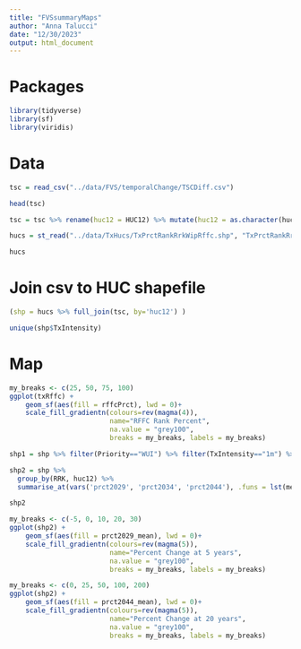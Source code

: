 ```yaml
---
title: "FVSsummaryMaps"
author: "Anna Talucci"
date: "12/30/2023"
output: html_document
---
```


# Packages
```r
library(tidyverse)
library(sf)
library(viridis)
```


# Data
```r
tsc = read_csv("../data/FVS/temporalChange/TSCDiff.csv")
```

```r
head(tsc)
```
```r
tsc = tsc %>% rename(huc12 = HUC12) %>% mutate(huc12 = as.character(huc12))
```

```r
hucs = st_read("../data/TxHucs/TxPrctRankRrkWipRffc.shp", "TxPrctRankRrkWipRffc")
```
```r
hucs
```
# Join csv to HUC shapefile
```r
(shp = hucs %>% full_join(tsc, by='huc12') )
```

```r
unique(shp$TxIntensity)
```

# Map

```r
my_breaks <- c(25, 50, 75, 100)
ggplot(txRffc) +
    geom_sf(aes(fill = rffcPrct), lwd = 0)+
    scale_fill_gradientn(colours=rev(magma(4)),
                         name="RFFC Rank Percent",
                         na.value = "grey100", 
                         breaks = my_breaks, labels = my_breaks)
```

```r
shp1 = shp %>% filter(Priority=="WUI") %>% filter(TxIntensity=="1m") %>%filter(TxType=='trt1')

```
```r
shp2 = shp %>% 
  group_by(RRK, huc12) %>%
  summarise_at(vars('prct2029', 'prct2034', 'prct2044'), .funs = lst(mean, sd), na.rm = TRUE) 
```

```r
shp2
```

```r
my_breaks <- c(-5, 0, 10, 20, 30)
ggplot(shp2) +
    geom_sf(aes(fill = prct2029_mean), lwd = 0)+
    scale_fill_gradientn(colours=rev(magma(5)),
                         name="Percent Change at 5 years",
                         na.value = "grey100", 
                         breaks = my_breaks, labels = my_breaks)
```


```r
my_breaks <- c(0, 25, 50, 100, 200)
ggplot(shp2) +
    geom_sf(aes(fill = prct2044_mean), lwd = 0)+
    scale_fill_gradientn(colours=rev(magma(5)),
                         name="Percent Change at 20 years",
                         na.value = "grey100", 
                         breaks = my_breaks, labels = my_breaks)
```